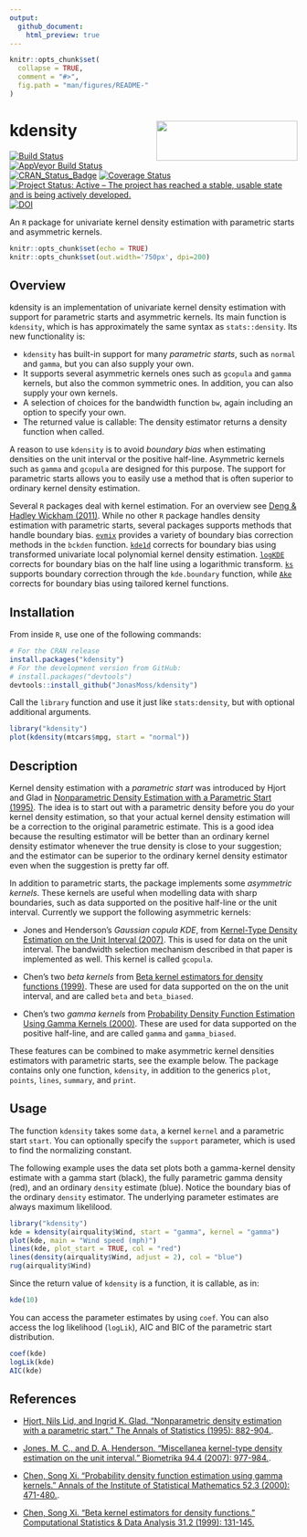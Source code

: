 ```yaml
---
output:
  github_document:
    html_preview: true
---
```


<!-- README.md is generated from README.Rmd. Please edit that file -->

```r
knitr::opts_chunk$set(
  collapse = TRUE,
  comment = "#>",
  fig.path = "man/figures/README-"
)
```

# kdensity <img src="man/figures/logo.png" align="right" width="247" height="70" />
[![Build Status](https://travis-ci.org/JonasMoss/kdensity.svg?branch=master)](https://travis-ci.org/JonasMoss/kdensity)
[![AppVeyor Build Status](https://ci.appveyor.com/api/projects/status/github/JonasMoss/kdensity?branch=master&svg=true)](https://ci.appveyor.com/project/JonasMoss/kdensity)
[![CRAN_Status_Badge](https://www.r-pkg.org/badges/version/kdensity)](https://cran.r-project.org/package=kdensity)
[![Coverage Status](https://codecov.io/gh/JonasMoss/kdensity/branch/master/graph/badge.svg)](https://codecov.io/gh/JonasMoss/kdensity?branch=master)
[![Project Status: Active – The project has reached a stable, usable state and is being actively developed.](https://www.repostatus.org/badges/latest/active.svg)](https://www.repostatus.org/#active)
[![DOI](https://zenodo.org/badge/120678148.svg)](https://zenodo.org/badge/latestdoi/120678148)


An `R` package for univariate kernel density estimation with parametric starts and asymmetric kernels.
```r
knitr::opts_chunk$set(echo = TRUE)
knitr::opts_chunk$set(out.width='750px', dpi=200)
```

## Overview
kdensity is an implementation of univariate kernel density estimation with support for parametric starts and asymmetric kernels. Its main function is `kdensity`, which is has approximately the same syntax as `stats::density`. Its new functionality is:

* `kdensity` has built-in support for many *parametric starts*, such as `normal` and `gamma`, but you can also supply your own. 
*  It supports several asymmetric kernels ones such as `gcopula` and `gamma` kernels, but also the common symmetric ones. In addition, you can also supply your own kernels. 
* A selection of choices for the bandwidth function `bw`, again including an option to specify your own.
* The returned value is callable: The density estimator returns a density function when called.

A reason to use `kdensity` is to avoid *boundary bias* when estimating densities on the unit interval or the positive half-line. Asymmetric kernels such as `gamma` and `gcopula` are designed for this purpose. The support for parametric starts allows you to easily use a method that is often superior to ordinary kernel density estimation.

Several `R` packages deal with kernel estimation. For an overview see 
[Deng & Hadley Wickham (2011)](https://vita.had.co.nz/papers/density-estimation.pdf]).
While no other `R` package handles density estimation with parametric starts, 
several packages supports methods that handle boundary bias.  [`evmix`](http://www.math.canterbury.ac.nz/~c.scarrott/evmix/) provides a 
variety of boundary bias correction methods in the `bckden` function. 
[`kde1d`](https://github.com/tnagler/kde1d) corrects for boundary bias using 
transformed univariate local polynomial kernel density estimation.
[`logKDE`](https://github.com/andrewthomasjones/logKDE) corrects for boundary 
bias on the half line using a logarithmic transform. 
[`ks`](http://www.mvstat.net/mvksa/) supports boundary correction through the `kde.boundary` function, while [`Ake`](https://cran.r-project.org/web/packages/Ake/index.html) corrects for 
boundary bias using tailored kernel functions.

## Installation
From inside `R`, use one of the following commands:
```r
# For the CRAN release
install.packages("kdensity")
# For the development version from GitHub:
# install.packages("devtools")
devtools::install_github("JonasMoss/kdensity")
```

Call the `library` function and use it just like `stats:density`, but with optional additional arguments.
```r
library("kdensity")
plot(kdensity(mtcars$mpg, start = "normal"))
```

## Description

Kernel density estimation with a *parametric start* was introduced by Hjort and Glad in [Nonparametric Density Estimation with a Parametric Start (1995)](https://projecteuclid.org/euclid.aos/1176324627). The idea is to start out with a parametric density before you do your kernel density estimation, so that your actual kernel density estimation will be a correction to the original parametric estimate. This is a good idea because the resulting estimator will be better than an ordinary kernel density estimator whenever the true density is close to your suggestion; and the estimator can be superior to the ordinary kernel density estimator even when the suggestion is pretty far off.

In addition to parametric starts, the package implements some *asymmetric kernels*. These kernels are useful when modelling data with sharp boundaries, such as data supported on the positive half-line or the unit interval. Currently we support the following asymmetric kernels:

* Jones and Henderson's *Gaussian copula KDE*, from [Kernel-Type Density Estimation on the Unit Interval (2007)](https://academic.oup.com/biomet/article-abstract/94/4/977/246269). This is used for data on the unit interval. The bandwidth selection mechanism described in that paper is implemented as well. This kernel is called `gcopula`.

* Chen's two *beta kernels* from [Beta kernel estimators for density functions (1999)](https://www.sciencedirect.com/science/article/pii/S0167947399000109). These are used for data supported on the on the unit interval, and are called `beta` and `beta_biased`.

* Chen's two *gamma kernels* from [Probability Density Function Estimation Using Gamma Kernels (2000)](https://link.springer.com/article/10.1023/A:1004165218295). These are used for data supported on the positive half-line, and are called `gamma` and `gamma_biased`.

These features can be combined to make asymmetric kernel densities estimators with parametric starts, see the example below. The package contains only one function, `kdensity`, in addition to the generics `plot`, `points`, `lines`, `summary`, and `print`. 

## Usage

The function `kdensity` takes some `data`, a kernel `kernel` and a parametric start `start`. You can optionally specify the `support` parameter, which is used to find the normalizing constant.

The following example uses the \code{airquality} data set plots both a gamma-kernel density estimate with a gamma start (black), the fully parametric gamma density (red), 
and an ordinary `density` estimate (blue). Notice the boundary bias of the ordinary 
`density` estimator. The underlying parameter estimates are always maximum likelilood.

```r
library("kdensity")
kde = kdensity(airquality$Wind, start = "gamma", kernel = "gamma")
plot(kde, main = "Wind speed (mph)")
lines(kde, plot_start = TRUE, col = "red")
lines(density(airquality$Wind, adjust = 2), col = "blue")
rug(airquality$Wind)
```

Since the return value of `kdensity` is a function, it is callable, as in:

```r
kde(10)
```

You can access the parameter estimates by using `coef`. You can also access the log likelihood (`logLik`), AIC and BIC of the parametric start distribution.

```r
coef(kde)
logLik(kde)
AIC(kde)
```
## References

* [Hjort, Nils Lid, and Ingrid K. Glad. "Nonparametric density estimation with a parametric start." The Annals of Statistics (1995): 882-904.](https://projecteuclid.org/euclid.aos/1176324627).

* [Jones, M. C., and D. A. Henderson. "Miscellanea kernel-type density estimation on the unit interval." Biometrika 94.4 (2007): 977-984.](https://academic.oup.com/biomet/article-abstract/94/4/977/246269). 

* [Chen, Song Xi. "Probability density function estimation using gamma kernels." Annals of the Institute of Statistical Mathematics 52.3 (2000): 471-480.](https://link.springer.com/article/10.1023/A:1004165218295).

* [Chen, Song Xi. "Beta kernel estimators for density functions." Computational Statistics & Data Analysis 31.2 (1999): 131-145.](https://www.sciencedirect.com/science/article/pii/S0167947399000109)
